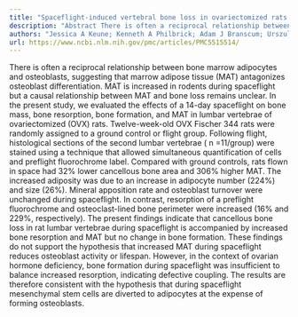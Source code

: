 ```yaml
---
title: "Spaceflight-induced vertebral bone loss in ovariectomized rats is associated with increased bone marrow adiposity and no change in bone formation"
description: "Abstract There is often a reciprocal relationship between bone marrow adipocytes and osteoblasts, suggesting that marrow adipose tissue (MAT) antagonizes osteoblast differentiation. MAT is increased i..."
authors: "Jessica A Keune; Kenneth A Philbrick; Adam J Branscum; Urszula T Iwaniec; Russell T Turner"
url: https://www.ncbi.nlm.nih.gov/pmc/articles/PMC5515514/
---
```


There is often a reciprocal relationship between bone marrow adipocytes and osteoblasts, suggesting that marrow adipose tissue (MAT) antagonizes osteoblast differentiation. MAT is increased in rodents during spaceflight but a causal relationship between MAT and bone loss remains unclear. In the present study, we evaluated the effects of a 14-day spaceflight on bone mass, bone resorption, bone formation, and MAT in lumbar vertebrae of ovariectomized (OVX) rats. Twelve-week-old OVX Fischer 344 rats were randomly assigned to a ground control or flight group. Following flight, histological sections of the second lumbar vertebrae ( n =11/group) were stained using a technique that allowed simultaneous quantification of cells and preflight fluorochrome label. Compared with ground controls, rats flown in space had 32% lower cancellous bone area and 306% higher MAT. The increased adiposity was due to an increase in adipocyte number (224%) and size (26%). Mineral apposition rate and osteoblast turnover were unchanged during spaceflight. In contrast, resorption of a preflight fluorochrome and osteoclast-lined bone perimeter were increased (16% and 229%, respectively). The present findings indicate that cancellous bone loss in rat lumbar vertebrae during spaceflight is accompanied by increased bone resorption and MAT but no change in bone formation. These findings do not support the hypothesis that increased MAT during spaceflight reduces osteoblast activity or lifespan. However, in the context of ovarian hormone deficiency, bone formation during spaceflight was insufficient to balance increased resorption, indicating defective coupling. The results are therefore consistent with the hypothesis that during spaceflight mesenchymal stem cells are diverted to adipocytes at the expense of forming osteoblasts.
